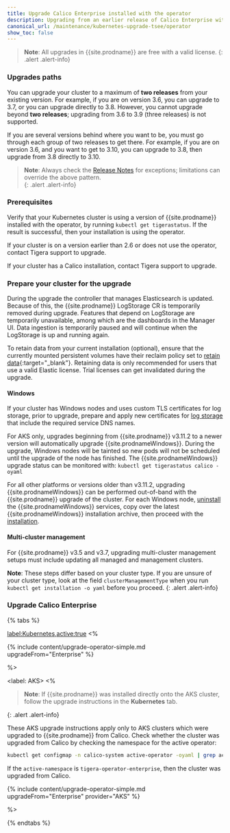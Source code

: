 ```yaml
---
title: Upgrade Calico Enterprise installed with the operator
description: Upgrading from an earlier release of Calico Enterprise with the operator.
canonical_url: /maintenance/kubernetes-upgrade-tsee/operator
show_toc: false
---
```


>**Note**: All upgrades in {{site.prodname}} are free with a valid license.
{: .alert .alert-info}

### Upgrades paths

You can upgrade your cluster to a maximum of **two releases** from your existing version. For example, if you are on version 3.6, you can upgrade to 3.7, or you can upgrade directly to 3.8. However, you cannot upgrade beyond **two releases**; upgrading from 3.6 to 3.9 (three releases) is not supported. 

If you are several versions behind where you want to be, you must go through each group of two releases to get there. For example, if you are on version 3.6, and you want to get to 3.10, you can upgrade to 3.8, then upgrade from 3.8 directly to 3.10. 

>**Note**: Always check the [Release Notes]({{site.baseurl}}/release-notes/) for exceptions; limitations can override the above pattern.  
{: .alert .alert-info}

### Prerequisites

Verify that your Kubernetes cluster is using a version of {{site.prodname}} installed with the operator, by running 
`kubectl get tigerastatus`. If the result is successful, then your installation is using the operator.

If your cluster is on a version earlier than 2.6 or does not use the operator, contact Tigera support to upgrade.

If your cluster has a Calico installation, contact Tigera support to upgrade.

### Prepare your cluster for the upgrade

During the upgrade the controller that manages Elasticsearch is updated. Because of this, the {{site.prodname}} LogStorage 
CR is temporarily removed during upgrade. Features that depend on LogStorage are temporarily unavailable, among which
are the dashboards in the Manager UI. Data ingestion is temporarily paused and will continue when the LogStorage is
up and running again.

To retain data from your current installation (optional), ensure that the currently mounted persistent volumes 
have their reclaim policy set to [retain data](https://kubernetes.io/docs/tasks/administer-cluster/change-pv-reclaim-policy/){:target="_blank"}.
Retaining data is only recommended for users that use a valid Elastic license. Trial licenses can get invalidated during 
the upgrade.

#### Windows

If your cluster has Windows nodes and uses custom TLS certificates for log storage, prior to upgrade, prepare and apply new certificates for [log storage]({{site.baseurl}}/security/comms/log-storage-tls) that include the required service DNS names.

For AKS only, upgrades beginning from {{site.prodname}} v3.11.2 to a newer version will automatically upgrade {{site.prodnameWindows}}. During the upgrade, Windows nodes will be tainted so new pods will not be scheduled until the upgrade of the node has finished. The {{site.prodnameWindows}} upgrade status can be monitored with: `kubectl get tigerastatus calico -oyaml`

For all other platforms or versions older than v3.11.2, upgrading {{site.prodnameWindows}} can be performed out-of-band with the {{site.prodname}} upgrade of the cluster. For each Windows node, [uninstall]({{site.baseurl}}/getting-started/windows-calico/maintain#uninstall-calico-enterprise-for-windows-from-windows-nodes) the {{site.prodnameWindows}} services, copy over the latest {{site.prodnameWindows}} installation archive, then proceed with the [installation]({{site.baseurl}}/getting-started/windows-calico/quickstart#install-calico-enterprise-for-windows-manually).

#### Multi-cluster management

For {{site.prodname}} v3.5 and v3.7, upgrading multi-cluster management setups must include updating all managed and management clusters.

**Note**: These steps differ based on your cluster type. If you are unsure of your cluster type, look at the field `clusterManagementType` when you run `kubectl get installation -o yaml` before you proceed.
{: .alert .alert-info}

### Upgrade Calico Enterprise

{% tabs %}

<label:Kubernetes,active:true>
<%

{% include content/upgrade-operator-simple.md upgradeFrom="Enterprise" %}

%>

<label: AKS>
<%

> **Note**: If {{site.prodname}} was installed directly onto the AKS cluster, follow the upgrade instructions in the **Kubernetes** tab.
>
{: .alert .alert-info}

These AKS upgrade instructions apply only to AKS clusters which were upgraded to
{{site.prodname}} from Calico. Check whether the cluster was upgraded from Calico by
checking the namespace for the active operator:
```bash
kubectl get configmap -n calico-system active-operator -oyaml | grep active-namespace
```
If the `active-namespace` is `tigera-operator-enterprise`, then the cluster was
upgraded from Calico.

{% include content/upgrade-operator-simple.md upgradeFrom="Enterprise" provider="AKS" %}

%>

{% endtabs %}

